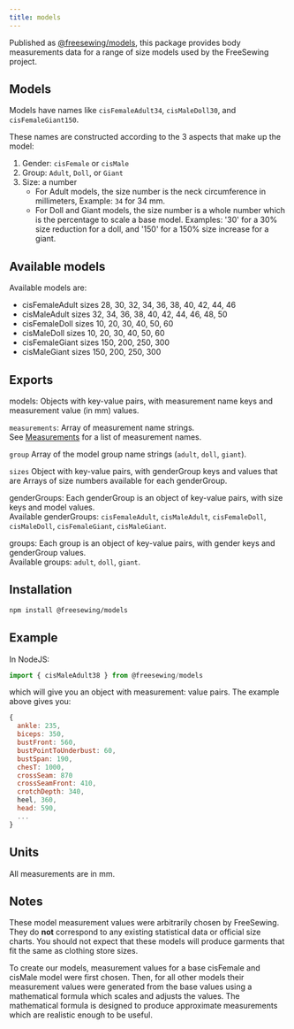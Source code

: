 ```yaml
---
title: models
---
```


Published as [@freesewing/models][1], this package provides body
measurements data for a range of size models used by the FreeSewing project.

## Models

Models have names like `cisFemaleAdult34`, `cisMaleDoll30`,
and `cisFemaleGiant150`.

These names are constructed according to the 3 aspects that make up the model:
1. Gender: `cisFemale` or `cisMale`
2. Group: `Adult`, `Doll`, or `Giant`
3. Size: a number
   - For Adult models, the size number is the neck circumference in millimeters, Example: `34` for 34 mm.
   - For Doll and Giant models, the size number is a whole number which is the percentage to scale a base model. Examples: '30' for a 30% size reduction for a doll, and '150' for a 150% size increase for a giant.

## Available models

Available models are:
- cisFemaleAdult sizes 28, 30, 32, 34, 36, 38, 40, 42, 44, 46
- cisMaleAdult sizes 32, 34, 36, 38, 40, 42, 44, 46, 48, 50
- cisFemaleDoll sizes 10, 20, 30, 40, 50, 60
- cisMaleDoll sizes 10, 20, 30, 40, 50, 60
- cisFemaleGiant sizes 150, 200, 250, 300
- cisMaleGiant sizes 150, 200, 250, 300

## Exports

models: Objects with key-value pairs, with measurement name keys and measurement value (in mm) values.

`measurements`: Array of measurement name strings.  
See [Measurements](/reference/measurements) for a list of measurement names.

`group` Array of the model group name strings (`adult`, `doll`, `giant`).

`sizes` Object with key-value pairs, with genderGroup keys and values that are Arrays of size numbers available for each genderGroup.

genderGroups: Each genderGroup is an object of key-value pairs, with size keys and model values.  
Available genderGroups: `cisFemaleAdult`, `cisMaleAdult`, `cisFemaleDoll`, `cisMaleDoll`, `cisFemaleGiant`, `cisMaleGiant`.

groups: Each group is an object of key-value pairs, with gender keys and genderGroup values.  
Available groups: `adult`, `doll`, `giant`.

## Installation

```sh
npm install @freesewing/models
```

## Example

In NodeJS:
```js
import { cisMaleAdult38 } from @freesewing/models

```

which will give you an object with measurement: value pairs.
The example above gives you:

```js
{
  ankle: 235,
  biceps: 350,
  bustFront: 560,
  bustPointToUnderbust: 60,
  bustSpan: 190,
  chesT: 1000,
  crossSeam: 870
  crossSeamFront: 410,
  crotchDepth: 340,
  heel, 360,
  head: 590,
  ...
}
```

## Units

All measurements are in mm.


## Notes

These model measurement values were arbitrarily chosen by FreeSewing.
They do __not__ correspond to any existing statistical data or
official size charts.
You should not expect that these models will produce garments that fit
the same as clothing store sizes.

To create our models, measurement values for a base cisFemale
and cisMale model were first chosen.
Then, for all other models their measurement values were generated from
the base values using a mathematical formula which scales and adjusts
the values.
The mathematical formula is designed to produce approximate measurements
which are realistic enough to be useful.

[1]: https://www.npmjs.com/package/@freesewing/models
